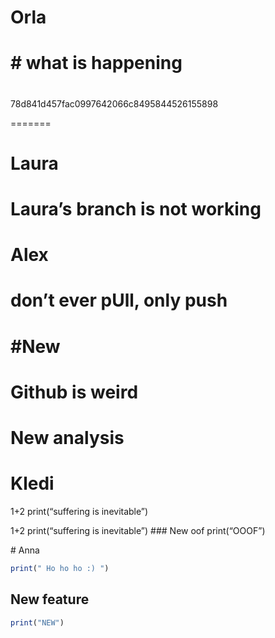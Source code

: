 # Orla

# what is happening
=======

# 
78d841d457fac0997642066c8495844526155898

=======

# Laura
# Laura's branch is not working
# 

# Alex

# don't ever pUll, only push

#New
=======
# Github is weird 
# New analysis

# Kledi


1+2 print("suffering is inevitable")


1+2
print("suffering is inevitable")
### New oof
print("OOOF")

 \# Anna 
 
```r
print(" Ho ho ho :) ")
```

## New feature

```r
print("NEW")
```
